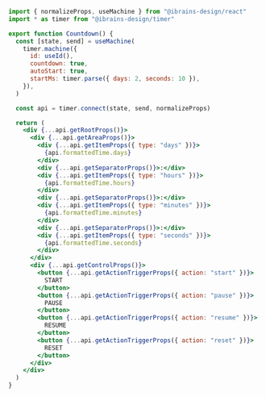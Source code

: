 ```jsx
import { normalizeProps, useMachine } from "@ibrains-design/react"
import * as timer from "@ibrains-design/timer"

export function Countdown() {
  const [state, send] = useMachine(
    timer.machine({
      id: useId(),
      countdown: true,
      autoStart: true,
      startMs: timer.parse({ days: 2, seconds: 10 }),
    }),
  )

  const api = timer.connect(state, send, normalizeProps)

  return (
    <div {...api.getRootProps()}>
      <div {...api.getAreaProps()}>
        <div {...api.getItemProps({ type: "days" })}>
          {api.formattedTime.days}
        </div>
        <div {...api.getSeparatorProps()}>:</div>
        <div {...api.getItemProps({ type: "hours" })}>
          {api.formattedTime.hours}
        </div>
        <div {...api.getSeparatorProps()}>:</div>
        <div {...api.getItemProps({ type: "minutes" })}>
          {api.formattedTime.minutes}
        </div>
        <div {...api.getSeparatorProps()}>:</div>
        <div {...api.getItemProps({ type: "seconds" })}>
          {api.formattedTime.seconds}
        </div>
      </div>
      <div {...api.getControlProps()}>
        <button {...api.getActionTriggerProps({ action: "start" })}>
          START
        </button>
        <button {...api.getActionTriggerProps({ action: "pause" })}>
          PAUSE
        </button>
        <button {...api.getActionTriggerProps({ action: "resume" })}>
          RESUME
        </button>
        <button {...api.getActionTriggerProps({ action: "reset" })}>
          RESET
        </button>
      </div>
    </div>
  )
}
```
